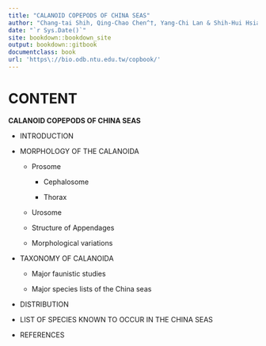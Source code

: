 ```yaml
---
title: "CALANOID COPEPODS OF CHINA SEAS"
author: "Chang-tai Shih, Qing-Chao Chen^†, Yang-Chi Lan & Shih-Hui Hsiao"
date: "`r Sys.Date()`"
site: bookdown::bookdown_site
output: bookdown::gitbook
documentclass: book
url: 'https\://bio.odb.ntu.edu.tw/copbook/'
---
```


# **CONTENT**

**CALANOID COPEPODS OF CHINA SEAS**

+ INTRODUCTION

+ MORPHOLOGY OF THE CALANOIDA

    - Prosome

        - Cephalosome

        - Thorax

    - Urosome

    - Structure of Appendages

    - Morphological variations

+ TAXONOMY OF CALANOIDA

    - Major faunistic studies

    - Major species lists of the China seas

+ DISTRIBUTION

+ LIST OF SPECIES KNOWN TO OCCUR IN THE CHINA SEAS

+ REFERENCES
